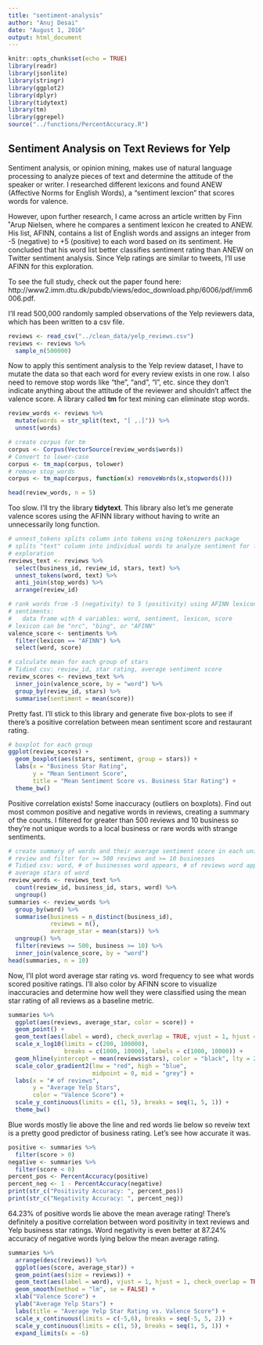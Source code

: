 ```yaml
---
title: "sentiment-analysis"
author: "Anuj Desai"
date: "August 1, 2016"
output: html_document
---
```


```r
knitr::opts_chunk$set(echo = TRUE)
library(readr)
library(jsonlite)
library(stringr)
library(ggplot2)
library(dplyr)
library(tidytext)
library(tm)
library(ggrepel)
source("../functions/PercentAccuracy.R")
```

## Sentiment Analysis on Text Reviews for Yelp

Sentiment analysis, or opinion mining, makes use of natural language processing to analyze pieces of text and determine the attitude of the speaker or writer. I researched different lexicons and found ANEW (Affective Norms for English Words), a "sentiment lexcion" that scores words for valence. 

However, upon further research, I came across an article written by Finn ˚Arup Nielsen, where he compares a sentiment lexicon he created to ANEW. His list, AFINN, contains a list of English words and assigns an integer from -5 (negative) to +5 (positive) to each word based on its sentiment. He concluded that his word list better classifies sentiment rating than ANEW on Twitter sentiment analysis. Since Yelp ratings are similar to tweets, I'll use AFINN for this exploration. 

To see the full study, check out the paper found here: http://www2.imm.dtu.dk/pubdb/views/edoc_download.php/6006/pdf/imm6006.pdf.

I'll read 500,000 randomly sampled observations of the Yelp reviewers data, which has been written to a csv file.
```r
reviews <- read_csv("../clean_data/yelp_reviews.csv")
reviews <- reviews %>% 
  sample_n(500000)
```

Now to apply this sentiment analysis to the Yelp review dataset, I have to mutate the data so that each word for every review exists in one row. I also need to remove stop words like "the", "and", "I", etc. since they don't indicate anything about the attitude of the reviewer and shouldn't affect the valence score. A library called __tm__ for text mining can eliminate stop words.

```r
review_words <- reviews %>% 
  mutate(words = str_split(text, "[ ,.]")) %>% 
  unnest(words)

# create corpus for tm
corpus <- Corpus(VectorSource(review_words$words))
# Convert to lower-case
corpus <- tm_map(corpus, tolower)
# remove stop_words
corpus <- tm_map(corpus, function(x) removeWords(x,stopwords()))

head(review_words, n = 5)
```

Too slow. I'll try the library __tidytext__. This library also let's me generate valence scores using the AFINN library without having to write an unnecessarily long function. 

```r
# unnest_tokens splits column into tokens using tokenizers package
# splits "text" column into individual words to analyze sentiment for further
# exploration
reviews_text <- reviews %>% 
  select(business_id, review_id, stars, text) %>%
  unnest_tokens(word, text) %>% 
  anti_join(stop_words) %>% 
  arrange(review_id)

# rank words from -5 (negativity) to 5 (positivity) using AFINN lexicon
# sentiments: 
#   data frame with 4 variables: word, sentiment, lexicon, score
# lexicon can be "nrc", "bing", or "AFINN"
valence_score <- sentiments %>% 
  filter(lexicon == "AFINN") %>% 
  select(word, score)

# calculate mean for each group of stars
# Tidied csv: review_id, star rating, average sentiment score
review_scores <- reviews_text %>% 
  inner_join(valence_score, by = "word") %>% 
  group_by(review_id, stars) %>% 
  summarise(sentiment = mean(score))
```

Pretty fast. I'll stick to this library and generate five box-plots to see if there's a positive correlation between mean sentiment score and restaurant rating.

```r
# boxplot for each group
ggplot(review_scores) +
  geom_boxplot(aes(stars, sentiment, group = stars)) +
  labs(x = "Business Star Rating",
       y = "Mean Sentiment Score",
       title = "Mean Sentiment Score vs. Business Star Rating") +
  theme_bw()
```

Positive correlation exists! Some inaccuracy (outliers on boxplots). Find out most common positive and negative words in reviews, creating a summary of the counts. I filtered for greater than 500 reviews and 10 business so they're not unique words to a local business or rare words with strange sentiments.
```r
# create summary of words and their average sentiment score in each unique
# review and filter for >= 500 reviews and >= 10 businesses
# Tidied csv: word, # of businesses word appears, # of reviews word appears,
# average stars of word
review_words <- reviews_text %>% 
  count(review_id, business_id, stars, word) %>% 
  ungroup()
summaries <- review_words %>% 
  group_by(word) %>% 
  summarise(business = n_distinct(business_id),
            reviews = n(),
            average_star = mean(stars)) %>% 
  ungroup() %>% 
  filter(reviews >= 500, business >= 10) %>% 
  inner_join(valence_score, by = "word")
head(summaries, n = 10)
```

Now, I'll plot word average star rating vs. word frequency to see what words scored positive ratings. I'll also color by AFINN score to visualize inaccuracies and determine how well they were classified using the mean star rating of all reviews as a baseline metric.

```r
summaries %>% 
  ggplot(aes(reviews, average_star, color = score)) +
  geom_point() +
  geom_text(aes(label = word), check_overlap = TRUE, vjust = 1, hjust = 1) +
  scale_x_log10(limits = c(200, 100000), 
                breaks = c(1000, 10000), labels = c(1000, 10000)) +
  geom_hline(yintercept = mean(reviews$stars), color = "black", lty = 2) +
  scale_color_gradient2(low = "red", high = "blue", 
                        midpoint = 0, mid = "grey") +
  labs(x = "# of reviews",
       y = "Average Yelp Stars",
       color = "Valence Score") +
  scale_y_continuous(limits = c(1, 5), breaks = seq(1, 5, 1)) +
  theme_bw()
```

Blue words mostly lie above the line and red words lie below so reveiw text is a pretty good predictor of business rating. Let's see how accurate it was.

```r
positive <- summaries %>% 
  filter(score > 0)
negative <- summaries %>% 
  filter(score < 0)
percent_pos <- PercentAccuracy(positive)
percent_neg <- 1 - PercentAccuracy(negative)
print(str_c("Positivity Accuracy: ", percent_pos))
print(str_c("Negativity Accuracy: ", percent_neg))
```
64.23% of positive words lie above the mean average rating! There's definitely a positive correlation between word positivity in text reviews and Yelp business star ratings. Word negativity is even better at 87.24% accuracy of negative words lying below the mean average rating.

```r
summaries %>% 
  arrange(desc(reviews)) %>% 
  ggplot(aes(score, average_star)) +
  geom_point(aes(size = reviews)) +
  geom_text(aes(label = word), vjust = 1, hjust = 1, check_overlap = TRUE) +
  geom_smooth(method = "lm", se = FALSE) +
  xlab("Valence Score") +
  ylab("Average Yelp Stars") +
  labs(title = "Average Yelp Star Rating vs. Valence Score") +
  scale_x_continuous(limits = c(-5,6), breaks = seq(-5, 5, 2)) +
  scale_y_continuous(limits = c(1, 5), breaks = seq(1, 5, 1)) +
  expand_limits(x = -6)
```